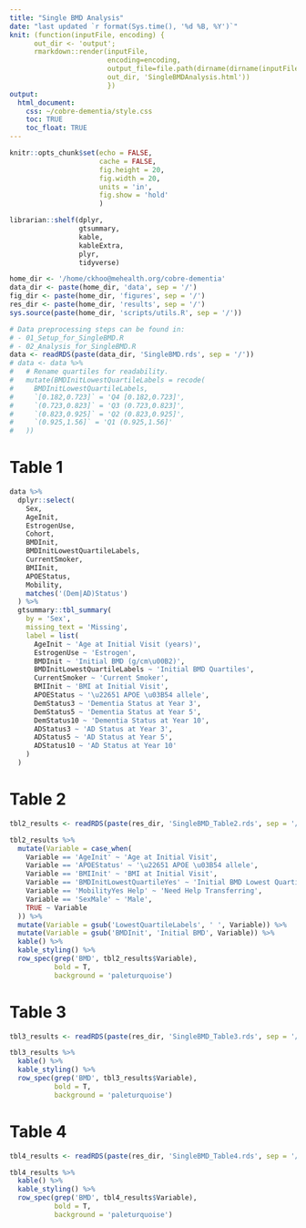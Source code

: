 ```yaml
---
title: "Single BMD Analysis"
date: "last updated `r format(Sys.time(), '%d %B, %Y')`"
knit: (function(inputFile, encoding) { 
      out_dir <- 'output';
      rmarkdown::render(inputFile,
                        encoding=encoding, 
                        output_file=file.path(dirname(dirname(inputFile)), 
                        out_dir, 'SingleBMDAnalysis.html')) 
                        })
output: 
  html_document:
    css: ~/cobre-dementia/style.css
    toc: TRUE
    toc_float: TRUE
---
```


```r

knitr::opts_chunk$set(echo = FALSE, 
                      cache = FALSE,
                      fig.height = 20,
                      fig.width = 20,
                      units = 'in',
                      fig.show = 'hold'
                      )

librarian::shelf(dplyr,
                 gtsummary,
                 kable,
                 kableExtra,
                 plyr,
                 tidyverse)

home_dir <- '/home/ckhoo@mehealth.org/cobre-dementia'
data_dir <- paste(home_dir, 'data', sep = '/')
fig_dir <- paste(home_dir, 'figures', sep = '/')
res_dir <- paste(home_dir, 'results', sep = '/')
sys.source(paste(home_dir, 'scripts/utils.R', sep = '/'))

```

```r

# Data preprocessing steps can be found in:
# - 01_Setup_for_SingleBMD.R
# - 02_Analysis_for_SingleBMD.R
data <- readRDS(paste(data_dir, 'SingleBMD.rds', sep = '/'))
# data <- data %>%
#   # Rename quartiles for readability.
#   mutate(BMDInitLowestQuartileLabels = recode(
#     BMDInitLowestQuartileLabels,
#     `[0.182,0.723]` = 'Q4 [0.182,0.723]',
#     `(0.723,0.823]` = 'Q3 (0.723,0.823]',
#     `(0.823,0.925]` = 'Q2 (0.823,0.925]',
#     `(0.925,1.56]` = 'Q1 (0.925,1.56]'
#   ))

```

# Table 1

```r

data %>%
  dplyr::select(
    Sex,
    AgeInit,
    EstrogenUse,
    Cohort,
    BMDInit,
    BMDInitLowestQuartileLabels,
    CurrentSmoker,
    BMIInit,
    APOEStatus,
    Mobility,
    matches('(Dem|AD)Status')
  ) %>%
  gtsummary::tbl_summary(
    by = 'Sex',
    missing_text = 'Missing',
    label = list(
      AgeInit ~ 'Age at Initial Visit (years)',
      EstrogenUse ~ 'Estrogen',
      BMDInit ~ 'Initial BMD (g/cm\u00B2)',
      BMDInitLowestQuartileLabels ~ 'Initial BMD Quartiles',
      CurrentSmoker ~ 'Current Smoker',
      BMIInit ~ 'BMI at Initial Visit',
      APOEStatus ~ '\u22651 APOE \u03B54 allele',
      DemStatus3 ~ 'Dementia Status at Year 3',
      DemStatus5 ~ 'Dementia Status at Year 5',
      DemStatus10 ~ 'Dementia Status at Year 10',
      ADStatus3 ~ 'AD Status at Year 3',
      ADStatus5 ~ 'AD Status at Year 5',
      ADStatus10 ~ 'AD Status at Year 10'
    )
  )

```

# Table 2

```r

tbl2_results <- readRDS(paste(res_dir, 'SingleBMD_Table2.rds', sep = '/'))

tbl2_results %>%
  mutate(Variable = case_when(
    Variable == 'AgeInit' ~ 'Age at Initial Visit',
    Variable == 'APOEStatus' ~ '\u22651 APOE \u03B54 allele',
    Variable == 'BMIInit' ~ 'BMI at Initial Visit',
    Variable == 'BMDInitLowestQuartileYes' ~ 'Initial BMD Lowest Quartile',
    Variable == 'MobilityYes Help' ~ 'Need Help Transferring',
    Variable == 'SexMale' ~ 'Male',
    TRUE ~ Variable
  )) %>%
  mutate(Variable = gsub('LowestQuartileLabels', ' ', Variable)) %>%
  mutate(Variable = gsub('BMDInit', 'Initial BMD', Variable)) %>%
  kable() %>%
  kable_styling() %>%
  row_spec(grep('BMD', tbl2_results$Variable),
           bold = T,
           background = 'paleturquoise')

```

# Table 3

```r

tbl3_results <- readRDS(paste(res_dir, 'SingleBMD_Table3.rds', sep = '/'))

tbl3_results %>%
  kable() %>%
  kable_styling() %>%
  row_spec(grep('BMD', tbl3_results$Variable),
           bold = T,
           background = 'paleturquoise')

```

# Table 4

```r

tbl4_results <- readRDS(paste(res_dir, 'SingleBMD_Table4.rds', sep = '/'))

tbl4_results %>%
  kable() %>%
  kable_styling() %>%
  row_spec(grep('BMD', tbl4_results$Variable),
           bold = T,
           background = 'paleturquoise')

```